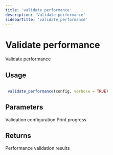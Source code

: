 ```yaml
---
title: 'validate_performance'
description: 'Validate performance'
sidebarTitle: 'validate_performance'
---
```


# Validate performance


 Validate performance


## Usage

```r

 validate_performance(config, verbose = TRUE)

```

## Parameters

<ParamField body="config" type="any">
  Validation configuration
</ParamField>
<ParamField body="verbose" type="any">
  Print progress
</ParamField>

## Returns


 Performance validation results
